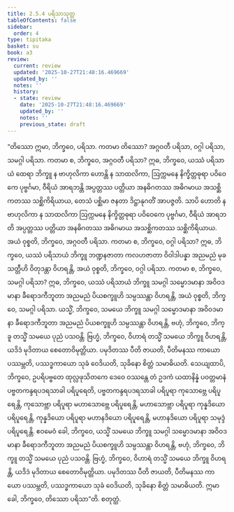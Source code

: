```yaml
---
title: 2.5.4 ပရိသာသုတ္တ
tableOfContents: false
sidebar:
  order: 4
type: tipitaka
basket: su
book: a3
review:
  current: review
  updated: '2025-10-27T21:48:16.469669'
  updated_by: ''
  notes: ''
  history:
  - state: review
    date: '2025-10-27T21:48:16.469669'
    updated_by: ''
    notes: ''
    previous_state: draft
---
```



<ReviewStatus review={frontmatter.review} showDetails={true} />

<HypothesisAnnotation frontmatter={frontmatter} />

<DynamicBreadcrumb />

<Division number="96" book="a3" e="ch" v="15" p="245">

<Paragraph number="805" book="a3">
“တိဿော ဣမာ, ဘိက္ခဝေ, ပရိသာ. ကတမာ တိဿော? အဂ္ဂဝတီ ပရိသာ, ဝဂ္ဂါ ပရိသာ, သမဂ္ဂါ ပရိသာ.
</Paragraph>

<Paragraph number="806" book="a3">
ကတမာ စ, ဘိက္ခဝေ, အဂ္ဂဝတီ ပရိသာ? ဣဓ, ဘိက္ခဝေ, ယဿံ ပရိသာယံ ထေရာ ဘိက္ခူ န ဗာဟုလိကာ ဟောန္တိ န သာထလိကာ, ဩက္ကမနေ နိက္ခိတ္တဓုရာ ပဝိဝေကေ ပုဗ္ဗင်္ဂမာ, ဝီရိယံ အာရဘန္တိ အပ္ပတ္တဿ ပတ္တိယာ အနဓိဂတဿ အဓိဂမာယ အသစ္ဆိကတဿ သစ္ဆိကိရိယာယ, တေသံ ပစ္ဆိမာ ဇနတာ ဒိဋ္ဌာနုဂတိံ အာပဇ္ဇတိ. သာပိ ဟောတိ န ဗာဟုလိကာ န သာထလိကာ ဩက္ကမနေ နိက္ခိတ္တဓုရာ ပဝိဝေကေ ပုဗ္ဗင်္ဂမာ, ဝီရိယံ အာရဘတိ အပ္ပတ္တဿ ပတ္တိယာ အနဓိဂတဿ အဓိဂမာယ အသစ္ဆိကတဿ သစ္ဆိကိရိယာယ. အယံ ဝုစ္စတိ, ဘိက္ခဝေ, အဂ္ဂဝတီ ပရိသာ.
</Paragraph>

<Paragraph number="807" book="a3">
ကတမာ စ, ဘိက္ခဝေ, ဝဂ္ဂါ ပရိသာ? ဣဓ, ဘိက္ခဝေ, ယဿံ ပရိသာယံ ဘိက္ခူ ဘဏ္ဍနဇာတာ ကလဟဇာတာ ဝိဝါဒါပန္နာ အညမညံ မုခသတ္တီဟိ ဝိတုဒန္တာ ဝိဟရန္တိ, အယံ ဝုစ္စတိ, ဘိက္ခဝေ, ဝဂ္ဂါ ပရိသာ.
</Paragraph>

<Paragraph number="808" book="a3">
ကတမာ စ, ဘိက္ခဝေ, သမဂ္ဂါ ပရိသာ? ဣဓ, ဘိက္ခဝေ, ယဿံ ပရိသာယံ ဘိက္ခူ သမဂ္ဂါ သမ္မောဒမာနာ အဝိဝဒမာနာ ခီရောဒကီဘူတာ အညမညံ ပိယစက္ခူဟိ သမ္ပဿန္တာ ဝိဟရန္တိ, အယံ ဝုစ္စတိ, ဘိက္ခဝေ, သမဂ္ဂါ ပရိသာ.
</Paragraph>

<Paragraph number="809" book="a3">
ယသ္မိံ, ဘိက္ခဝေ, သမယေ ဘိက္ခူ သမဂ္ဂါ သမ္မောဒမာနာ အဝိဝဒမာနာ ခီရောဒကီဘူတာ အညမညံ ပိယစက္ခူဟိ သမ္ပဿန္တာ ဝိဟရန္တိ, ဗဟုံ, ဘိက္ခဝေ, ဘိက္ခူ တသ္မိံ သမယေ ပုညံ ပသဝန္တိ. ဗြဟ္မံ, ဘိက္ခဝေ, ဝိဟာရံ တသ္မိံ သမယေ ဘိက္ခူ ဝိဟရန္တိ, ယဒိဒံ မုဒိတာယ စေတောဝိမုတ္တိယာ. ပမုဒိတဿ ပီတိ ဇာယတိ, ပီတိမနဿ ကာယော ပဿမ္ဘတိ, ပဿဒ္ဓကာယော သုခံ ဝေဒိယတိ, သုခိနော စိတ္တံ သမာဓိယတိ.
</Paragraph>

<Paragraph number="810" book="a3">
သေယျထာပိ, ဘိက္ခဝေ, ဥပရိပဗ္ဗတေ ထုလ္လဖုသိတကေ ဒေဝေ ဝဿန္တေ တံ ဥဒကံ ယထာနိန္နံ ပဝတ္တမာနံ ပဗ္ဗတကန္ဒရပဒရသာခါ ပရိပူရေတိ, ပဗ္ဗတကန္ဒရပဒရသာခါ ပရိပူရာ ကုသောဗ္ဘေ ပရိပူရေန္တိ, ကုသောဗ္ဘာ ပရိပူရာ မဟာသောဗ္ဘေ ပရိပူရေန္တိ, မဟာသောဗ္ဘာ ပရိပူရာ ကုန္နဒိယော ပရိပူရေန္တိ, ကုန္နဒိယော ပရိပူရာ မဟာနဒိယော ပရိပူရေန္တိ, မဟာနဒိယော ပရိပူရာ သမုဒ္ဒံ ပရိပူရေန္တိ.
</Paragraph>

<Paragraph number="811" book="a3">
ဧဝမေဝံ ခေါ, ဘိက္ခဝေ, ယသ္မိံ သမယေ ဘိက္ခူ သမဂ္ဂါ သမ္မောဒမာနာ အဝိဝဒမာနာ ခီရောဒကီဘူတာ အညမညံ ပိယစက္ခူဟိ သမ္ပဿန္တာ ဝိဟရန္တိ, ဗဟုံ, ဘိက္ခဝေ, ဘိက္ခူ တသ္မိံ သမယေ ပုညံ ပသဝန္တိ. ဗြဟ္မံ, ဘိက္ခဝေ, ဝိဟာရံ တသ္မိံ သမယေ ဘိက္ခူ ဝိဟရန္တိ, ယဒိဒံ မုဒိတာယ စေတောဝိမုတ္တိယာ. ပမုဒိတဿ ပီတိ ဇာယတိ, ပီတိမနဿ ကာယော ပဿမ္ဘတိ, ပဿဒ္ဓကာယော သုခံ ဝေဒိယတိ, သုခိနော စိတ္တံ သမာဓိယတိ. ဣမာ ခေါ, ဘိက္ခဝေ, တိဿော ပရိသာ”တိ.

</Paragraph>
</Division>

<Paragraph number="812" type="center" book="a3">
စတုတ္ထံ.
</Paragraph>